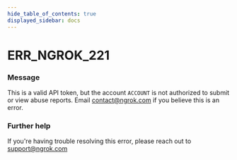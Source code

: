 ```yaml
---
hide_table_of_contents: true
displayed_sidebar: docs
---
```



# ERR_NGROK_221

### Message

This is a valid API token, but the account `ACCOUNT` is not authorized to submit or view abuse reports. Email contact@ngrok.com if you believe this is an error.

<ErrorDetails error="err_ngrok_221" />

### Further help

If you're having trouble resolving this error, please reach out to [support@ngrok.com](mailto:support@ngrok.com?subject=Help%20with%20ERR_NGROK_221)
